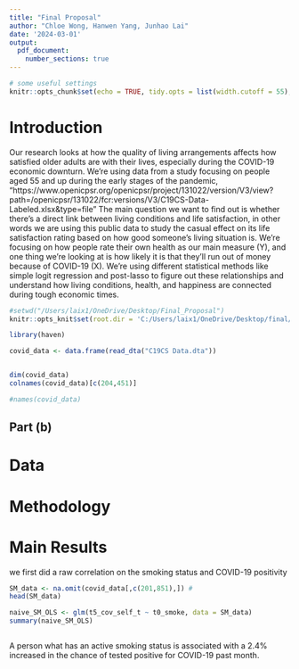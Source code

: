 ---
title: "Final Proposal"
author: "Chloe Wong, Hanwen Yang, Junhao Lai"
date: '2024-03-01'
output:
  pdf_document: 
    number_sections: true
---

```{r setup, include=FALSE}
# some useful settings
knitr::opts_chunk$set(echo = TRUE, tidy.opts = list(width.cutoff = 55), tidy = TRUE, fig.align="center")
```

# Introduction 

Our research looks at how the quality of living arrangements affects how satisfied older adults are with their lives, especially during the COVID-19 economic downturn. We're using data from a study focusing on people aged 55 and up during the early stages of the pandemic, "https://www.openicpsr.org/openicpsr/project/131022/version/V3/view?path=/openicpsr/131022/fcr:versions/V3/C19CS-Data-Labeled.xlsx&type=file"
The main question we want to find out is whether there's a direct link between living conditions and life satisfaction, in other words we are using this public data to study the casual effect on its life satisfaction rating based on how good someone's living situation is. We're focusing on how people rate their own health as our main measure (Y), and one thing we're looking at is how likely it is that they'll run out of money because of COVID-19 (X). We're using different statistical methods like simple logit regression and post-lasso to figure out these relationships and understand how living conditions, health, and happiness are connected during tough economic times.
  

```{r}
#setwd("/Users/laix1/OneDrive/Desktop/Final_Proposal")
knitr::opts_knit$set(root.dir = 'C:/Users/laix1/OneDrive/Desktop/final/ECON124')

library(haven)

covid_data <- data.frame(read_dta("C19CS Data.dta"))


dim(covid_data)
colnames(covid_data)[c(204,451)]
```
```{R}
#names(covid_data)
```

## Part (b)


# Data



# Methodology 


# Main Results
we first did a raw correlation on the smoking status and COVID-19 positivity 
```{r}

SM_data <- na.omit(covid_data[,c(201,851),]) #
head(SM_data)

naive_SM_OLS <- glm(t5_cov_self_t ~ t0_smoke, data = SM_data)
summary(naive_SM_OLS)



```
A person what has an active smoking status is associated with a 2.4% increased in the chance of tested positive for COVID-19 past month.

